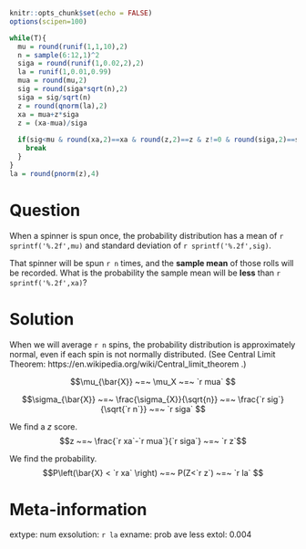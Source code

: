 ```r
knitr::opts_chunk$set(echo = FALSE)
options(scipen=100)

while(T){
  mu = round(runif(1,1,10),2)
  n = sample(6:12,1)^2
  siga = round(runif(1,0.02,2),2)
  la = runif(1,0.01,0.99)
  mua = round(mu,2)
  sig = round(siga*sqrt(n),2)
  siga = sig/sqrt(n)
  z = round(qnorm(la),2)
  xa = mua+z*siga
  z = (xa-mua)/siga
  
  if(sig<mu & round(xa,2)==xa & round(z,2)==z & z!=0 & round(siga,2)==siga){
    break
  }
}
la = round(pnorm(z),4)
```

Question
========

When a spinner is spun once, the probability distribution has a mean of `r sprintf('%.2f',mu)` and standard deviation of `r sprintf('%.2f',sig)`.

That spinner will be spun `r n` times, and the **sample mean** of those rolls will be recorded. What is the probability the sample mean will be **less** than `r sprintf('%.2f',xa)`?


Solution
========

When we will average `r n` spins, the probability distribution is approximately normal, even if each spin is not normally distributed. (See Central Limit Theorem: https://en.wikipedia.org/wiki/Central_limit_theorem .)

$$\mu_{\bar{X}} ~=~ \mu_X  ~=~ `r mua` $$

$$\sigma_{\bar{X}} ~=~ \frac{\sigma_{X}}{\sqrt{n}} ~=~ \frac{`r sig`}{\sqrt{`r n`}} ~=~ `r siga` $$

We find a $z$ score.
$$z ~=~ \frac{`r xa`-`r mua`}{`r siga`} ~=~ `r z`$$

We find the probability.
$$P\left(\bar{X} < `r xa` \right) ~=~ P(Z<`r z`) ~=~ `r la` $$



Meta-information
================
extype: num
exsolution: `r la`
exname: prob ave less
extol: 0.004
